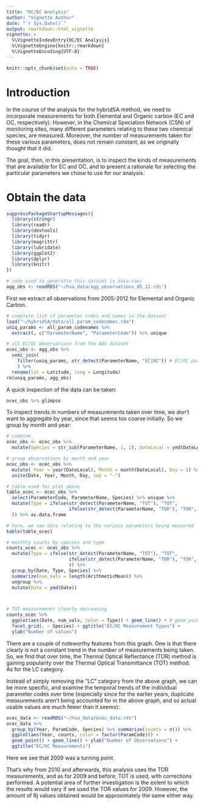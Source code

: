 ```yaml
---
title: "OC/EC Analysis"
author: "Vignette Author"
date: "`r Sys.Date()`"
output: rmarkdown::html_vignette
vignette: >
  %\VignetteIndexEntry{OC/EC Analysis}
  %\VignetteEngine{knitr::rmarkdown}
  %\VignetteEncoding{UTF-8}
---
```


```r
knitr::opts_chunk$set(echo = TRUE)
```

# Introduction

In the course of the analysis for the hybridSA method, we need to incorporate 
measurements for both Elemental and Organic carbon (EC and OC, respectively). 
However, in the Chemical Speciation Network (CSN) of monitoring sites, many 
different parameters relating to these two chemical species, are measured. Moreover, 
the number of measurements taken for these various parameters, does not remain 
constant, as we originally thought that it did. 

The goal, then, in this presentation, is to inspect the kinds of measurements 
that are available for EC and OC, and to present a rationale for selecting 
the particular parameters we chose to use for our analysis.

# Obtain the data

```r
suppressPackageStartupMessages({
  library(stringr)
  library(readr)
  library(devtools)
  library(tidyr)
  library(magrittr)
  library(lubridate)
  library(ggplot2)
  library(dplyr)
  library(knitr)
})

# code used to generatte this dataset in data-raw/
agg_obs <- readRDS("~/hsa_data/agg_observations_05_12.rds")
```

First we extract all observations from 2005-2012 for Elemental and Organic Carbon.

```r
# complete list of parameter codes and names in the dataset
load("~/hybridSA/data/all_param_codenames.rda")
uniq_params <- all_param_codenames %>% 
  extract(, c("ParameterName", "ParameterCode")) %>% unique
```

```r
# all EC/OC observations from the AQS dataset
ocec_obs <- agg_obs %>%
  semi_join(
    filter(uniq_params, str_detect(ParameterName, "EC|OC")) # EC/OC paramaters used
    ) %>%
  rename(lat = Latitude, long = Longitude)
rm(uniq_params, agg_obs)
```

A quick inspection of the data can be taken:

```r
ocec_obs %>% glimpse
```

To inspect trends in numbers of measurements taken over time, we don't want to 
aggregate by year, since that seems too coarse initially. So we group by month and year:

```r
# combine
ocec_obs <- ocec_obs %>%
  mutate(Species = str_sub(ParameterName, 1, 2), DateLocal = ymd(DateLocal))

# group observations by month and year
ocec_obs <- ocec_obs %>%
  mutate( Year = year(DateLocal), Month = month(DateLocal), Day = 1) %>%
  unite(Date, Year, Month, Day, sep = "-")

# table used for plot above
table_ocec <- ocec_obs %>%
  select(ParameterCode, ParameterName, Species) %>% unique %>%
  mutate(Type = ifelse(str_detect(ParameterName, "TOT"), "TOT",
                       ifelse(str_detect(ParameterName, "TOR"), "TOR", "LC")
  )) %>% as.data.frame

# here, we see data relating to the various parameters being measured
kable(table_ocec)
```



```r
# monthly counts by species and type
counts_ocec <- ocec_obs %>%
  mutate(Type = ifelse(str_detect(ParameterName, "TOT"), "TOT",
                       ifelse(str_detect(ParameterName, "TOR"), "TOR", "LC")
                       )) %>%
  group_by(Date, Type, Species) %>%
  summarize(num_vals = length(ArithmeticMean)) %>%
  ungroup %>%
  mutate(Date = ymd(Date))



# TOT measurements clearly decreasing
counts_ocec %>%
  ggplot(aes(Date, num_vals, color = Type)) + geom_line() + # geom_point() +
  facet_grid(. ~ Species) + ggtitle("EC/OC Measurement Types") +
  ylab("Number of values")

```


There are a couple of noteworthy features from this graph. One is that there 
clearly is not a constant trend in the number of measurements being taken. So, 
we find that over time, the Thermal Optical Reflectance (TOR) method is gaining 
popularity over the Thermal Optical Transmittance (TOT) method. As for the LC 
category. 

Instead of simply removing the "LC" category from the above graph, we can be 
more specific, and examine the temporal trends of the indiividual parameter 
codes over time (especially since for the earlier years, duplicate measurements 
aren't being accounted for in the above graph, and so actual usable values are 
much fewer than it seems): 

```r
ocec_data <- readRDS("~/hsa_data/ocec_data.rds")
ocec_data %>% 
  group_by(Year, ParamCode, Species) %>% summarize(counts = n()) %>%
  ggplot(aes(Year, counts, color = factor(ParamCode))) +
  geom_point() + geom_line() + ylab("Number of Observations") + 
  ggtitle("EC/OC Measurements")

```

Here we see that 2009 was a turning point. 

That's why from 2010 and afterwards, this analysis uses the TOR measurements, 
and as for 2009 and before, TOT is used, with corrections performed. A potential 
area of further investigation is the extent to which the results would vary if 
we used the TOR values for 2009. However, the amount of Rj values obtained would 
be approximately the same either way.




